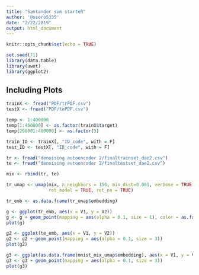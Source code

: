 ```yaml
---
title: "Santander svm starteR"
author: '@siero5335'
date: "2/22/2019"
output: html_document
---
```


```r
knitr::opts_chunk$set(echo = TRUE)
```

```r
set.seed(71)
library(data.table)
library(uwot)
library(ggplot2)
```

## Including Plots
```r
trainX <- fread("PDF/trPDF.csv")
testX <- fread("PDF/tePDF.csv")

temp <- 1:400000
temp[1:400000] <- as.factor(trainX$target)
temp[200001:400000] <- as.factor(3)

train_ID <- trainX[, "ID_code", with = F]
test_ID <- testX[, "ID_code", with = F]
```

```r
tr <- fread("denoising autoencoder 2/finaltrainset_dae2.csv")
te <- fread("denoising autoencoder 2/finaltestset_dae2.csv")

mix <- rbind(tr, te)
```

```r
tr_umap <- umap(mix, n_neighbors = 150, min_dist=0.001, verbose = TRUE, n_threads = 7, 
                ret_model = TRUE, ret_nn = TRUE)
```

```r
tr_emb <- as.data.frame(tr_umap$embedding)
```

```r
g <- ggplot(tr_emb, aes(x = V1, y = V2))
g <- g + geom_point(mapping = aes(alpha = 0.1, size = 1), color = as.factor(temp)) 
plot(g)
```



```r
g2 <- ggplot(te_emb, aes(x = V1, y = V2))
g2 <- g2 + geom_point(mapping = aes(alpha = 0.1, size = 3)) 
plot(g2)
```

```r
g3 <- ggplot(as.data.frame(mnist_mix_umap$embedding), aes(x = V1, y = V2))
g3 <- g3 + geom_point(mapping = aes(alpha = 0.1, size = 3)) 
plot(g3)
```